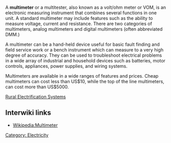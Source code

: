 A '''multimeter''' or a multitester, also known as a volt/ohm meter or VOM, is an electronic measuring instrument that combines several functions in one unit. A standard multimeter may include features such as the ability to measure voltage, current and resistance. There are two categories of multimeters, analog multimeters and digital multimeters (often abbreviated DMM.)

A multimeter can be a hand-held device useful for basic fault finding and field service work or a bench instrument which can measure to a very high degree of accuracy. They can be used to troubleshoot electrical problems in a wide array of industrial and household devices such as batteries, motor controls, appliances, power supplies, and wiring systems.

Multimeters are available in a wide ranges of features and prices. Cheap multimeters can cost less than US$10, while the top of the line multimeters, can cost more than US$5000.

{{stub}}
[[Rural Electrification Systems]]
== Interwiki links ==

* [[Wikipedia:Multimeter]]

[[Category: Electricity]]